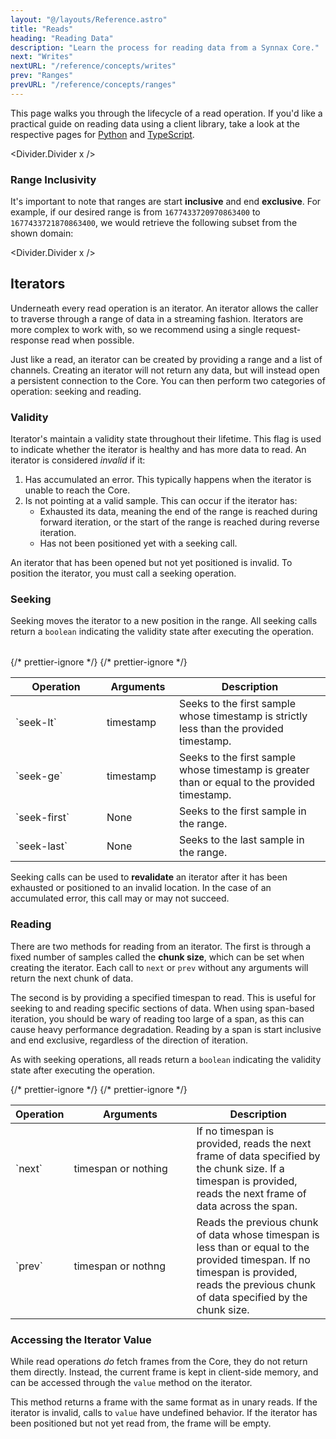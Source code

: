 ```yaml
---
layout: "@/layouts/Reference.astro"
title: "Reads"
heading: "Reading Data"
description: "Learn the process for reading data from a Synnax Core."
next: "Writes"
nextURL: "/reference/concepts/writes"
prev: "Ranges"
prevURL: "/reference/concepts/ranges"
---
```



This page walks you through the lifecycle of a read operation. If you'd like a practical
guide on reading data using a client library, take a look at the respective pages for
[Python](/reference/python-client/read-data) and
[TypeScript](/reference/typescript-client/read-data).

<Divider.Divider x />

### Range Inclusivity

It's important to note that ranges are start **inclusive** and end **exclusive**. For
example, if our desired range is from `1677433720970863400` to `1677433721870863400`, we
would retrieve the following subset from the shown domain:

<Table
  client:only="react"
  columns={[
    { key: "time" },
    { key: "thermocouple-01" },
    { key: "strain-gauge-01" },
    { key: "pressure-transducer-05" },
  ]}
  highlights={[
    {
      key: "one",
      columns: ["time", "thermocouple-01", "strain-gauge-01", "pressure-transducer-05"],
      color: "var(--pluto-primary-z)",
      rows: { lower: 1, upper: 4 },
    },
  ]}
  data={[
    {
      time: 1677433720770863800,
      "thermocouple-01": 19.2,
      "strain-gauge-01": 350.78,
      "pressure-transducer-05": 19.22,
    },
    {
      time: 1677433720970863400,
      "thermocouple-01": 19.2,
      "strain-gauge-01": 350.78,
      "pressure-transducer-05": 19.22,
    },
    {
      time: 1677433721270868900,
      "thermocouple-01": 19.2,
      "strain-gauge-01": 350.78,
      "pressure-transducer-05": 19.22,
    },
    {
      time: 1677433721470863800,
      "thermocouple-01": 19.2,
      "strain-gauge-01": 350.78,
      "pressure-transducer-05": 19.22,
    },
    {
      time: 1677433721870863400,
      "thermocouple-01": 19.2,
      "strain-gauge-01": 350.78,
      "pressure-transducer-05": 19.22,
    },
  ]}
/>

<Divider.Divider x />

## Iterators

Underneath every read operation is an iterator. An iterator allows the caller to
traverse through a range of data in a streaming fashion. Iterators are more complex to
work with, so we recommend using a single request-response read when possible.

Just like a read, an iterator can be created by providing a range and a list of
channels. Creating an iterator will not return any data, but will instead open a
persistent connection to the Core. You can then perform two categories of operation:
seeking and reading.

### Validity

Iterator's maintain a validity state throughout their lifetime. This flag is used to
indicate whether the iterator is healthy and has more data to read. An iterator is
considered _invalid_ if it:

1. Has accumulated an error. This typically happens when the iterator is unable to reach
   the Core.
2. Is not pointing at a valid sample. This can occur if the iterator has:
   - Exhausted its data, meaning the end of the range is reached during forward
     iteration, or the start of the range is reached during reverse iteration.
   - Has not been positioned yet with a seeking call.

An iterator that has been opened but not yet positioned is invalid. To position the
iterator, you must call a seeking operation.

### Seeking

Seeking moves the iterator to a new position in the range. All seeking calls return a
`boolean` indicating the validity state after executing the operation.

<table>
  <thead>
    <tr>
      <th style="width: 130px;">Operation</th>
      <th style="width: 100px;">Arguments</th>
      <th>Description</th>
    </tr>
  </thead>
  <tbody>
    <tr>
      <td>`seek-lt`</td>
      <td>timestamp</td>
      {/* prettier-ignore */}
      <td>Seeks to the first sample whose timestamp is strictly less than the
                provided timestamp.</td>
    </tr>
    <tr>
      <td>`seek-ge`</td>
      <td>timestamp</td>
      {/* prettier-ignore */}
      <td>Seeks to the first sample whose timestamp is greater than or equal to
            the provided timestamp.</td>
    </tr>
    <tr>
      <td>`seek-first`</td>
      <td>None</td>
      <td>Seeks to the first sample in the range.</td>
    </tr>
    <tr>
      <td>`seek-last`</td>
      <td>None</td>
      <td>Seeks to the last sample in the range.</td>
    </tr>
  </tbody>
</table>

Seeking calls can be used to **revalidate** an iterator after it has been exhausted or
positioned to an invalid location. In the case of an accumulated error, this call may or
may not succeed.

### Reading

There are two methods for reading from an iterator. The first is through a fixed number
of samples called the **chunk size**, which can be set when creating the iterator. Each
call to `next` or `prev` without any arguments will return the next chunk of data.

The second is by providing a specified timespan to read. This is useful for seeking to
and reading specific sections of data. When using span-based iteration, you should be
wary of reading too large of a span, as this can cause heavy performance degradation.
Reading by a span is start inclusive and end exclusive, regardless of the direction of
iteration.

As with seeking operations, all reads return a `boolean` indicating the validity state
after executing the operation.

<table>
  <thead>
    <tr>
      <th>Operation</th>
      <th style="width: 180px;">Arguments</th>
      <th>Description</th>
    </tr>
  </thead>
  <tbody>
    <tr>
      <td>`next`</td>
      <td>timespan or nothing</td>
      {/* prettier-ignore */}
      <td>If no timespan is provided, reads the next frame of data specified by
                the chunk size. If a timespan is provided, reads the next frame of data
                across the span.</td>
    </tr>
    <tr>
      <td>`prev`</td>
      <td>timespan or nothng</td>
      {/* prettier-ignore */}
      <td>Reads the previous chunk of data whose timespan is less than or equal to
                the provided timespan. If no timespan is provided, reads the previous
                chunk of data specified by the chunk size.</td>
    </tr>
  </tbody>
</table>

### Accessing the Iterator Value

While read operations _do_ fetch frames from the Core, they do not return them directly.
Instead, the current frame is kept in client-side memory, and can be accessed through
the `value` method on the iterator.

This method returns a frame with the same format as in unary reads. If the iterator is
invalid, calls to `value` have undefined behavior. If the iterator has been positioned
but not yet read from, the frame will be empty.
